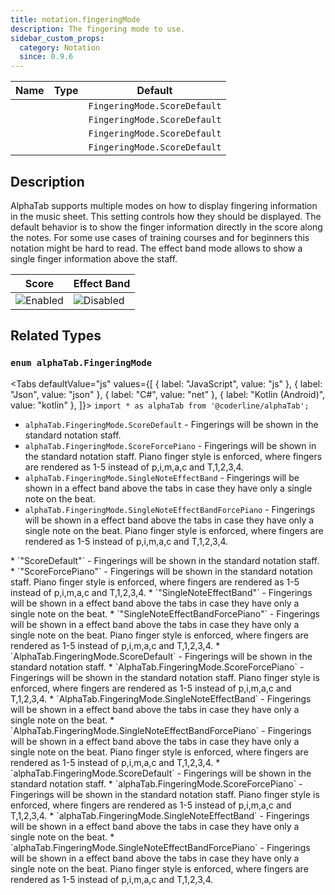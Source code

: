 ```yaml
---
title: notation.fingeringMode
description: The fingering mode to use.
sidebar_custom_props:
  category: Notation
  since: 0.9.6
---
```


<SinceBadge since="0.9.6" />

<table className="table table-striped table-condensed type-table">
    <thead>
        <tr>
          <th>Name</th>
          <th>Type</th>
          <th>Default</th>
        </tr>
    </thead>
    <tbody>
        <tr>
          <td><CodeBadge type="js" name="notation.fingeringMode" /></td>
          <td><CodeBadge type="js" name="FingeringMode" /></td>
          <td><code>FingeringMode.ScoreDefault</code></td>
        </tr>
        <tr>
          <td><CodeBadge type="json" name="notation.fingeringMode" /></td>
          <td><CodeBadge type="json" name="FingeringMode" /></td>
          <td><code>FingeringMode.ScoreDefault</code></td>
        </tr>
        <tr>
          <td><CodeBadge type="net" name="Notation.FingeringMode" /></td>
          <td><CodeBadge type="net" name="FingeringMode" /></td>
          <td><code>FingeringMode.ScoreDefault</code></td>
        </tr>
        <tr>
          <td><CodeBadge type="android" name="notation.fingeringMode" /></td>
          <td><CodeBadge type="android" name="FingeringMode" /></td>
          <td><code>FingeringMode.ScoreDefault</code></td>
        </tr>
    </tbody>
</table>

## Description
AlphaTab supports multiple modes on how to display fingering information in the music sheet. This setting controls how they should be displayed. The default behavior is to show the finger information
directly in the score along the notes. For some use cases of training courses and for beginners this notation might be hard to read. The effect band mode allows to show a single finger information above the staff.

| Score                                                       | Effect Band                                                       |
|-------------------------------------------------------------|-------------------------------------------------------------------|
| ![Enabled](/img/reference/property/fingeringmode-score.png) | ![Disabled](/img/reference/property/fingeringmode-effectband.png) |

## Related Types

### `enum alphaTab.FingeringMode`

<Tabs defaultValue="js" values={[
  { label: "JavaScript", value: "js" },
  { label: "Json", value: "json" },
  { label: "C#", value: "net" },
  { label: "Kotlin (Android)", value: "kotlin" },
]}>
<TabItem value="js">
`import * as alphaTab from '@coderline/alphaTab';`

* `alphaTab.FingeringMode.ScoreDefault` - Fingerings will be shown in the standard notation staff.
* `alphaTab.FingeringMode.ScoreForcePiano` - Fingerings will be shown in the standard notation staff. Piano finger style is enforced, where
fingers are rendered as 1-5 instead of p,i,m,a,c and T,1,2,3,4.
* `alphaTab.FingeringMode.SingleNoteEffectBand` - Fingerings will be shown in a effect band above the tabs in case
they have only a single note on the beat.
* `alphaTab.FingeringMode.SingleNoteEffectBandForcePiano` - Fingerings will be shown in a effect band above the tabs in case
they have only a single note on the beat. Piano finger style is enforced, where
fingers are rendered as 1-5 instead of p,i,m,a,c and T,1,2,3,4.
</TabItem>
<TabItem value="json">
* `"ScoreDefault"` - Fingerings will be shown in the standard notation staff.
* `"ScoreForcePiano"` - Fingerings will be shown in the standard notation staff. Piano finger style is enforced, where
fingers are rendered as 1-5 instead of p,i,m,a,c and T,1,2,3,4.
* `"SingleNoteEffectBand"` - Fingerings will be shown in a effect band above the tabs in case
they have only a single note on the beat.
* `"SingleNoteEffectBandForcePiano"` - Fingerings will be shown in a effect band above the tabs in case
they have only a single note on the beat. Piano finger style is enforced, where
fingers are rendered as 1-5 instead of p,i,m,a,c and T,1,2,3,4.
</TabItem>
<TabItem value="net">
* `AlphaTab.FingeringMode.ScoreDefault` - Fingerings will be shown in the standard notation staff.
* `AlphaTab.FingeringMode.ScoreForcePiano` - Fingerings will be shown in the standard notation staff. Piano finger style is enforced, where
fingers are rendered as 1-5 instead of p,i,m,a,c and T,1,2,3,4.
* `AlphaTab.FingeringMode.SingleNoteEffectBand` - Fingerings will be shown in a effect band above the tabs in case
they have only a single note on the beat.
* `AlphaTab.FingeringMode.SingleNoteEffectBandForcePiano` - Fingerings will be shown in a effect band above the tabs in case
they have only a single note on the beat. Piano finger style is enforced, where
fingers are rendered as 1-5 instead of p,i,m,a,c and T,1,2,3,4.
</TabItem>
<TabItem value="kotlin">
* `alphaTab.FingeringMode.ScoreDefault` - Fingerings will be shown in the standard notation staff.
* `alphaTab.FingeringMode.ScoreForcePiano` - Fingerings will be shown in the standard notation staff. Piano finger style is enforced, where
fingers are rendered as 1-5 instead of p,i,m,a,c and T,1,2,3,4.
* `alphaTab.FingeringMode.SingleNoteEffectBand` - Fingerings will be shown in a effect band above the tabs in case
they have only a single note on the beat.
* `alphaTab.FingeringMode.SingleNoteEffectBandForcePiano` - Fingerings will be shown in a effect band above the tabs in case
they have only a single note on the beat. Piano finger style is enforced, where
fingers are rendered as 1-5 instead of p,i,m,a,c and T,1,2,3,4.
</TabItem>
</Tabs>